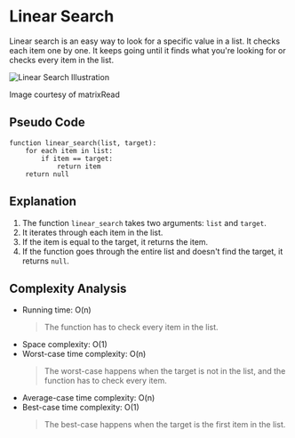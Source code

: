 
# Linear Search

Linear search is an easy way to look for a specific value in a list. It checks each item one by one. It keeps going until it finds what you're looking for or checks every item in the list.

<div className="flex flex-col items-center">
    <Image src={linear_search} alt="Linear Search Illustration" />
    <p className="text-center">Image courtesy of matrixRead</p>
</div>

## Pseudo Code

```plaintext
function linear_search(list, target):
    for each item in list:
        if item == target:
            return item
    return null
```

## Explanation

1. The function `linear_search` takes two arguments: `list` and `target`.
2. It iterates through each item in the list.
3. If the item is equal to the target, it returns the item.
4. If the function goes through the entire list and doesn't find the target, it returns `null`.

## Complexity Analysis

-   Running time: O(n)
    > The function has to check every item in the list.
-   Space complexity: O(1)
-   Worst-case time complexity: O(n)
    > The worst-case happens when the target is not in the list, and the function has to check every item.
-   Average-case time complexity: O(n)
-   Best-case time complexity: O(1)
    > The best-case happens when the target is the first item in the list.
